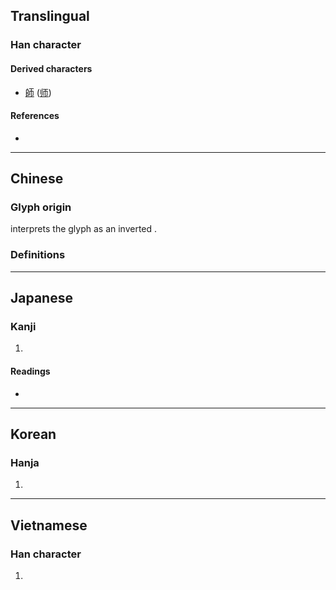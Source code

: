 {{also|币|匝|市|ㄭ}}
{{character info/new}}
==Translingual==

===Han character===
{{Han char|rn=50|rad=巾|as=01|sn=4|four=|canj=MLB|ids=⿱一巾}}

====Derived characters====
* [[師]] ([[师]])

====References====
* {{Han ref|kx=0328.020|dkj=08773|dj=0632.110|hdz=10728.010|uh=5E00|ud=24064}}

----

==Chinese==

===Glyph origin===
{{Han etym}}
''{{w|Shuowen}}'' interprets the glyph as an inverted {{l|zh|之}}.

===Definitions===
{{zh-see|匝|v}}

----

==Japanese==

===Kanji===
{{ja-kanji|grade=|rs=巾01}}

# {{defn|lang=ja|sort=巾01}}

====Readings====
* {{ja-readings|on=[[そう]] (sō)|kun=[[めぐる]] (meguru), [[めぐらす]] (megurasu), [[めぐり]] (meguri)}}

----

==Korean==

===Hanja===
{{ko-hanja|hangeul=잡|rv=jap|mr=chap}}

# {{defn|lang=ko|sort=巾01}}

----

==Vietnamese==

===Han character===
{{vi-readings|rs=巾01|hanviet=táp}}

# {{defn|lang=vi|sort=巾01}}